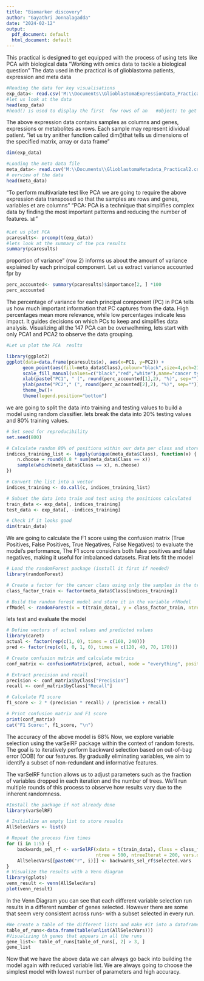 ---
title: "Biomarker discovery"
author: "Gayathri Jonnalagadda"
date: "2024-02-12"
output:
  pdf_document: default
  html_document: default
---
This practical is designed to get equipped with the process of using tets like PCA with biological data 
"Working with omics data to tackle a biological question"
The data used in the practical is of glioblastoma patients, expression and meta data
```{r}
#Reading the data for key visualisations
exp_data<- read.csv('M:\\Documents\\GlioblastomaExpressionData_Practical2.csv', header = TRUE, row.names = 1)
#let us look at the data 
head(exp_data)
#head() is used to display the first  few rows of an   #object; to get a quick overview of the data

```
The above expression data contains samples as columns and genes, expressions or metabolites as rows.
Each sample may represent idividual patient.
"let us try anither function called dim()that tells us  dimensions of the specified matrix, array or data frame" 
```{r}

dim(exp_data)

```
```{r}
#Loading the meta data file
meta_data<- read.csv('M:\\Documents\\GlioblastomaMetadata_Practical2.csv', header = TRUE)
# ovrview of the data
head(meta_data)
```

"To perform multivariate test like PCA we are going to require the above expression data transposed so that the samples are rows and genes, variables et are columns"
"PCA: PCA is a technique that simplifies complex data by finding the most important patterns and reducing the number of features. 📊"
```{r}
#Let us plot PCA
pcaresults<- prcomp(t(exp_data))
#lets look at the summary of the pca results 
summary(pcaresults)

```
proportion of variance” (row 2) informs us about
the amount of variance explained by each principal component.
Let us extract variance accounted fpr by 
```{r}
perc_accounted<- summary(pcaresults)$importance[2, ] *100
perc_accounted
```
The percentage of variance for each principal component (PC) in PCA tells us how much important information that PC captures from the data. High percentages mean more relevance, while low percentages indicate less impact. It guides decisions on which PCs to keep and simplifies data analysis.
Visualizing all the 147 PCA can be overwelhming, lets start with only PCA1 and PCA2 to observe the data grouping.
```{r}
#Let us plot the PCA  reults

library(ggplot2)
ggplot(data=data.frame(pcaresults$x), aes(x=PC1, y=PC2)) + 
      geom_point(aes(fill=meta_data$Class),colour="black",size=4,pch=21)+
      scale_fill_manual(values=c("black","red","white"),name="cancer type")+
      xlab(paste("PC1", " (", round(perc_accounted[1],2), "%)", sep=""))+
      ylab(paste("PC2"," (", round(perc_accounted[2],2), "%)", sep=""))+
      theme_bw()+
      theme(legend.position="bottom")
```
we are going to split the data into training and testing values to build a model using random classifier.
lets break the data into 20% testing values and 80% training values.

```{r}
# Set seed for reproducibility
set.seed(800)

# Calculate random 80% of positions within our data per class and store it in a list
indices_training_list <- lapply(unique(meta_data$Class), function(x) {
    n.choose = round(0.8 * sum(meta_data$Class == x))
    sample(which(meta_data$Class == x), n.choose)
})

# Convert the list into a vector
indices_training <- do.call(c, indices_training_list)

# Subset the data into train and test using the positions calculated
train_data <- exp_data[, indices_training]
test_data <- exp_data[, -indices_training]

# Check if it looks good
dim(train_data)


```
We are going to calculate the F1 score using the confusion matrix (True Positives, False Positives, True Negatives, False Negatives) to evaluate the model’s performance,
The F1 score considers both false positives and false negatives, making it useful for imbalanced datasets.
Firat lets fit the model
```{r}
# Load the randomForest package (install it first if needed)
library(randomForest)

# Create a factor for the cancer class using only the samples in the training dataset
class_factor_train <- factor(meta_data$Class[indices_training])

# Build the random forest model and store it in the variable rfModel
rfModel <- randomForest(x = t(train_data), y = class_factor_train, ntree = 500)

```
lets test and evaluate the model 
```{r}
# Define vectors of actual values and predicted values
library(caret)
actual <- factor(rep(c(1, 0), times = c(160, 240)))
pred <- factor(rep(c(1, 0, 1, 0), times = c(120, 40, 70, 170)))

# Create confusion matrix and calculate metrics
conf_matrix <- confusionMatrix(pred, actual, mode = "everything", positive = "1")

# Extract precision and recall
precision <- conf_matrix$byClass["Precision"]
recall <- conf_matrix$byClass["Recall"]

# Calculate F1 score
f1_score <- 2 * (precision * recall) / (precision + recall)

# Print confusion matrix and F1 score
print(conf_matrix)
cat("F1 Score:", f1_score, "\n")

```
The accuracy of the above model is 68%
Now, we explore variable selection using the varSelRF package within the context of random forests. The goal is to iteratively perform backward selection based on out-of-bag error (OOB) for our features. By gradually eliminating variables, we aim to identify a subset of non-redundant and informative features.

The varSelRF function allows us to adjust parameters such as the fraction of variables dropped in each iteration and the number of trees. We’ll run multiple rounds of this process to observe how results vary due to the inherent randomness.
```{r}
#Install the package if not already done 
library(varSelRF)
```
```{r}
# Initialize an empty list to store results
AllSelecVars <- list()

# Repeat the process five times
for (i in 1:5) {
    backwards_sel_rf <- varSelRF(xdata = t(train_data), Class = class_factor_train,
                                 ntree = 500, ntreeIterat = 200, vars.drop.frac = 0.037)
    AllSelecVars[[paste0("r", i)]] <- backwards_sel_rf$selected.vars
}
# Visualize the results with a Venn diagram
library(gplots)
venn_result <- venn(AllSelecVars)
plot(venn_result)
```
In the Venn Diagram you can see that each different variable selection run results in a different number of genes selected. However there are some that seem very consistent across runs- with a subset selected in every run.
```{r}
#We create a table of the different lists and make #it into a dataframe
table_of_runs<-data.frame(table(unlist(AllSelecVars)))
#Visualizing th genes that appears in all the runs 
gene_list<- table_of_runs[table_of_runs[, 2] > 3, ]
gene_list
```
Now that we have the above data we can always go back into building the model again with reduced variable list.
We are always going to choose the simplest model with lowest number of parameters and high accuracy.

